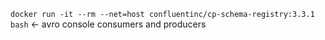`docker run -it --rm --net=host confluentinc/cp-schema-registry:3.3.1 bash` <- avro console consumers and producers
